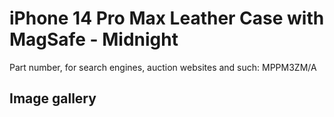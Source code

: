 
# iPhone 14 Pro Max Leather Case with MagSafe - Midnight

Part number, for search engines, auction websites and such: MPPM3ZM/A

## Image gallery

<div style={{ width: "768px" }}>
  <GalleryComponent
    images={[
      {
        original: "/everysource/MPPM3.png",
        thumbnail: "/everypreview/MPPM3.png",
      },
      {
        original: "/everysource/MPPM3_AV1.png",
        thumbnail: "/everypreview/MPPM3_AV1.png",
      },
      {
        original: "/everysource/MPPM3_AV2.png",
        thumbnail: "/everypreview/MPPM3_AV2.png",
      },
      {
        original: "/everysource/MPPM3_AV3.png",
        thumbnail: "/everypreview/MPPM3_AV3.png",
      }
    ]}
  />
</div>